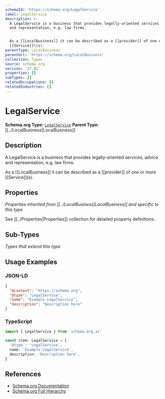 ```yaml
---
schemaId: 'https://schema.org/LegalService'
label: LegalService
description: >-
  A LegalService is a business that provides legally-oriented services, advice
  and representation, e.g. law firms.


  As a [[LocalBusiness]] it can be described as a [[provider]] of one or more
  [[Service]]\(s).
parentType: LocalBusiness
parentUrl: 'https://schema.org/LocalBusiness'
collection: Types
source: schema.org
version: '27.01'
properties: []
subTypes: []
relatedOccupations: []
relatedIndustries: []
---
```

# LegalService

**Schema.org Type:** [`LegalService`](https://schema.org/LegalService)
**Parent Type:** [[../LocalBusiness|LocalBusiness]]

## Description

A LegalService is a business that provides legally-oriented services, advice and representation, e.g. law firms.

As a [[LocalBusiness]] it can be described as a [[provider]] of one or more [[Service]]\(s).

## Properties

*Properties inherited from [[../LocalBusiness|LocalBusiness]] and specific to this type*

See [[../Properties|Properties]] collection for detailed property definitions.

## Sub-Types

*Types that extend this type*

## Usage Examples

### JSON-LD

```json
{
  "@context": "https://schema.org",
  "@type": "LegalService",
  "name": "Example LegalService",
  "description": "Description here"
}
```

### TypeScript

```typescript
import { LegalService } from 'schema.org.ai'

const item: LegalService = {
  '@type': 'LegalService',
  name: 'Example LegalService',
  description: 'Description here',
}
```

## References

- [Schema.org Documentation](https://schema.org/LegalService)
- [Schema.org Full Hierarchy](https://schema.org/docs/full.html)
